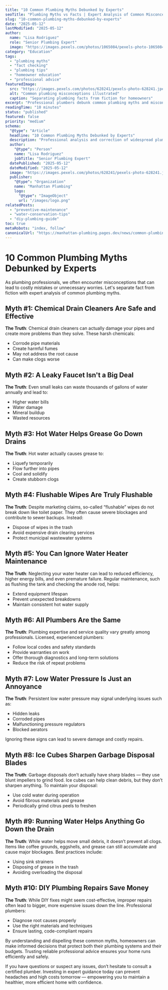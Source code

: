 ```yaml
---
title: "10 Common Plumbing Myths Debunked by Experts"
seoTitle: "Plumbing Myths vs Facts | Expert Analysis of Common Misconceptions"
slug: "10-common-plumbing-myths-debunked-by-experts"
date: "2025-05-12"
lastModified: "2025-05-12"
author:
  name: "Lisa Rodriguez"
  role: "Senior Plumbing Expert"
  image: "https://images.pexels.com/photos/1065084/pexels-photo-1065084.jpeg?auto=compress&cs=tinysrgb&w=1260&h=750&dpr=2"
category: "Education"
tags:
  - "plumbing myths"
  - "fact checking"
  - "plumbing tips"
  - "homeowner education"
  - "professional advice"
featuredImage:
  src: "https://images.pexels.com/photos/628241/pexels-photo-628241.jpeg?auto=compress&cs=tinysrgb&w=1260&h=750&dpr=2"
  alt: "Common plumbing misconceptions illustrated"
  caption: "Separating plumbing facts from fiction for homeowners"
excerpt: "Professional plumbers debunk common plumbing myths and misconceptions. Learn the truth about drain cleaners, water heaters, and other plumbing-related beliefs that might be costing you money or damaging your plumbing system."
readingTime: "10 minutes"
status: "published"
featured: false
priority: "medium"
schema:
  "@type": "Article"
  headline: "10 Common Plumbing Myths Debunked by Experts"
  description: "Professional analysis and correction of widespread plumbing misconceptions"
  author:
    "@type": "Person"
    name: "Lisa Rodriguez"
    jobTitle: "Senior Plumbing Expert"
  datePublished: "2025-05-12"
  dateModified: "2025-05-12"
  image: "https://images.pexels.com/photos/628241/pexels-photo-628241.jpeg?auto=compress&cs=tinysrgb&w=1260&h=750&dpr=2"
  publisher:
    "@type": "Organization"
    name: "Manhattan Plumbing"
    logo:
      "@type": "ImageObject"
      url: "/images/logo.png"
relatedPosts:
  - "preventive-maintenance"
  - "water-conservation-tips"
  - "diy-plumbing-guide"
toc: true
metaRobots: "index, follow"
canonicalUrl: "https://manhattan-plumbing.pages.dev/news/common-plumbing-myths-debunked"
---
```


# 10 Common Plumbing Myths Debunked by Experts

As plumbing professionals, we often encounter misconceptions that can lead to costly mistakes or
unnecessary worries. Let's separate fact from fiction with expert analysis of common plumbing myths.

## Myth #1: Chemical Drain Cleaners Are Safe and Effective

**The Truth**: Chemical drain cleaners can actually damage your pipes and create more problems than
they solve. These harsh chemicals:

- Corrode pipe materials
- Create harmful fumes
- May not address the root cause
- Can make clogs worse

## Myth #2: A Leaky Faucet Isn't a Big Deal

**The Truth**: Even small leaks can waste thousands of gallons of water annually and lead to:

- Higher water bills
- Water damage
- Mineral buildup
- Wasted resources

## Myth #3: Hot Water Helps Grease Go Down Drains

**The Truth**: Hot water actually causes grease to:

- Liquefy temporarily
- Flow further into pipes
- Cool and solidify
- Create stubborn clogs

## Myth #4: Flushable Wipes Are Truly Flushable

**The Truth**: Despite marketing claims, so-called “flushable” wipes do not break down like toilet
paper. They often cause severe blockages and contribute to sewer backups. Instead:

- Dispose of wipes in the trash
- Avoid expensive drain clearing services
- Protect municipal wastewater systems

## Myth #5: You Can Ignore Water Heater Maintenance

**The Truth**: Neglecting your water heater can lead to reduced efficiency, higher energy bills, and
even premature failure. Regular maintenance, such as flushing the tank and checking the anode rod,
helps:

- Extend equipment lifespan
- Prevent unexpected breakdowns
- Maintain consistent hot water supply

## Myth #6: All Plumbers Are the Same

**The Truth**: Plumbing expertise and service quality vary greatly among professionals. Licensed,
experienced plumbers:

- Follow local codes and safety standards
- Provide warranties on work
- Offer thorough diagnostics and long-term solutions
- Reduce the risk of repeat problems

## Myth #7: Low Water Pressure Is Just an Annoyance

**The Truth**: Persistent low water pressure may signal underlying issues such as:

- Hidden leaks
- Corroded pipes
- Malfunctioning pressure regulators
- Blocked aerators

Ignoring these signs can lead to severe damage and costly repairs.

## Myth #8: Ice Cubes Sharpen Garbage Disposal Blades

**The Truth**: Garbage disposals don’t actually have sharp blades — they use blunt impellers to
grind food. Ice cubes can help clean debris, but they don’t sharpen anything. To maintain your
disposal:

- Use cold water during operation
- Avoid fibrous materials and grease
- Periodically grind citrus peels to freshen

## Myth #9: Running Water Helps Anything Go Down the Drain

**The Truth**: While water helps move small debris, it doesn’t prevent all clogs. Items like coffee
grounds, eggshells, and grease can still accumulate and cause major blockages. Best practices
include:

- Using sink strainers
- Disposing of grease in the trash
- Avoiding overloading the disposal

## Myth #10: DIY Plumbing Repairs Save Money

**The Truth**: While DIY fixes might seem cost-effective, improper repairs often lead to bigger,
more expensive issues down the line. Professional plumbers:

- Diagnose root causes properly
- Use the right materials and techniques
- Ensure lasting, code-compliant repairs

By understanding and dispelling these common myths, homeowners can make informed decisions that
protect both their plumbing systems and their budgets. Trusting reliable professional advice ensures
your home runs efficiently and safely.

If you have questions or suspect any issues, don’t hesitate to consult a certified plumber.
Investing in expert guidance today can prevent headaches and high costs tomorrow — empowering you to
maintain a healthier, more efficient home with confidence.
